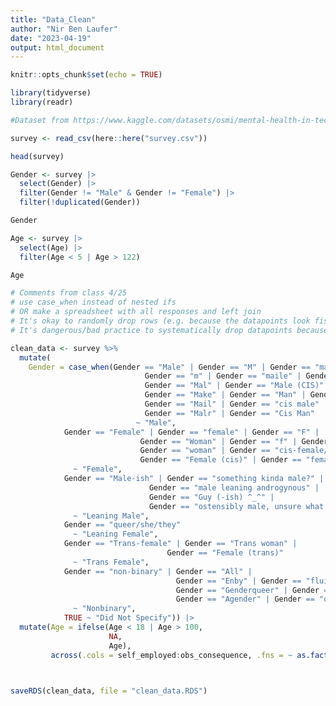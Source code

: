 ```yaml
---
title: "Data_Clean"
author: "Nir Ben Laufer"
date: "2023-04-19"
output: html_document
---
```


```r
knitr::opts_chunk$set(echo = TRUE)
```

```r
library(tidyverse)
library(readr)

```

```r
#Dataset from https://www.kaggle.com/datasets/osmi/mental-health-in-tech-survey?resource=download

survey <- read_csv(here::here("survey.csv"))

head(survey)
```

```r

Gender <- survey |> 
  select(Gender) |> 
  filter(Gender != "Male" & Gender != "Female") |> 
  filter(!duplicated(Gender))

Gender

Age <- survey |> 
  select(Age) |> 
  filter(Age < 5 | Age > 122)

Age

```

```r

# Comments from class 4/25
# use case_when instead of nested ifs
# OR make a spreadsheet with all responses and left join
# It's okay to randomly drop rows (e.g. because the datapoints look fishy, like the person who said they were 8 yrs old or the person who answered the first response on every dropdown)
# It's dangerous/bad practice to systematically drop datapoints because that gives you biased data

clean_data <- survey %>%
  mutate(
    Gender = case_when(Gender == "Male" | Gender == "M" | Gender == "male" | 
                              Gender == "m" | Gender == "maile" | Gender == "Cis Male" | 
                              Gender == "Mal" | Gender == "Male (CIS)" | 
                              Gender == "Make" | Gender == "Man" | Gender == "msle" | 
                              Gender == "Mail" | Gender == "cis male" | 
                              Gender == "Malr" | Gender == "Cis Man"
                            ~ "Male",
            Gender == "Female" | Gender == "female" | Gender == "F" | 
                             Gender == "Woman" | Gender == "f" | Gender == "Femake" | 
                             Gender == "woman" | Gender == "cis-female/femme" | 
                             Gender == "Female (cis)" | Gender == "femail" 
              ~ "Female",
            Gender == "Male-ish" | Gender == "something kinda male?" | 
                               Gender == "male leaning androgynous" | 
                               Gender == "Guy (-ish) ^_^" | 
                               Gender == "ostensibly male, unsure what that really means"
              ~ "Leaning Male",
            Gender == "queer/she/they" 
              ~ "Leaning Female",
            Gender == "Trans-female" | Gender == "Trans woman" | 
                                   Gender == "Female (trans)" 
              ~ "Trans Female", 
            Gender == "non-binary" | Gender == "All" | 
                                     Gender == "Enby" | Gender == "fluid" | 
                                     Gender == "Genderqueer" | Gender == "Androgyne" | 
                                     Gender == "Agender" | Gender == "queer"
              ~ "Nonbinary",
            TRUE ~ "Did Not Specify")) |> 
  mutate(Age = ifelse(Age < 18 | Age > 100,
                      NA,
                      Age),
         across(.cols = self_employed:obs_consequence, .fns = ~ as.factor(.x)))



saveRDS(clean_data, file = "clean_data.RDS")

```
